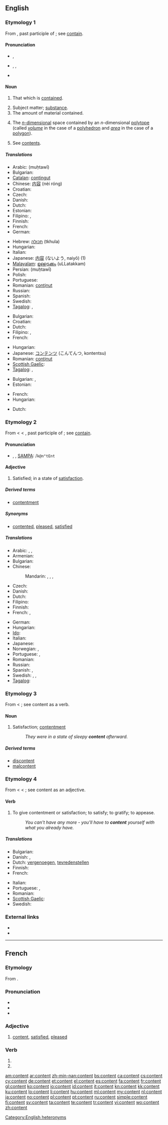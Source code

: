 {{wikipedia}}
==English==

===Etymology 1===
From {{etyl|la}} {{term|contentus||satisfied, content}}, past participle of {{term|continere||to hold in, contain}}; see [[contain]].

====Pronunciation====
* {{a|RP}} {{IPA|/ˈkɒn.tɛnt/}}, {{SAMPA|/"kQn.tEnt/}}
* {{a|US}} {{enPR|kŏn'tĕnt}}, {{IPA|/ˈkɑn.tɛnt/}}, {{SAMPA|/"kAntEnt/}}
* {{audio|en-us-content.ogg|Audio (US)}}

====Noun====
{{en-noun|s|-}}

# {{uncountable}} That which is [[contain]]ed.
# Subject matter; [[substance]].
# The amount of material contained.
# {{mathematics}} The [[n-dimensional|''n''-dimensional]] space contained by an ''n''-dimensional [[polytope]] (called ''[[volume]]'' in the case of a [[polyhedron]] and ''[[area]]'' in the case of a [[polygon]]).
# See [[contents]].

=====Translations=====
{{trans-top|that which is contained}}
* Arabic: {{Arab|[[محتوى]]}} (muḥtawī)
* Bulgarian: {{t|bg|съдържание|n}}
* [[Catalan]]: [[contingut]] {{m}}
* Chinese: [[内容]] (nèi róng)
* Croatian: {{t+|hr|sadržaj|m|alt=sȁdržāj}}
* Czech: {{t-|cs|obsah|m}}
* Danish: {{t|da|indhold|n}}
* Dutch: {{t+|nl|inhoud|m}}
* Estonian: {{t-|et|sisu}}
* Filipino: {{tø|fil|laman}},  {{tø|fil|nilalaman}}
* Finnish: {{t-|fi|sisältö}}
* French: {{t+|fr|contenu|m}}
* German: {{t+|de|Inhalt|m}}
{{trans-mid}}
* Hebrew: [[תכולה]] (tkhula) {{f}}
* Hungarian: {{t+|hu|tartalom}}
* Italian: {{t+|it|contenuto|m}}
* Japanese: [[内容]] (ないよう, naiyō) (1)
* [[Malayalam]]: [[ഉള്ളടക്കം]] (uLLatakkam)
* Persian: {{fa-Arab|[[محتوی]]}} (muḥtawī)
* Polish: {{t+|pl|zawartość|f}}
* Portuguese: {{t+|pt|conteúdo|m}}
* Romanian: [[conţinut]] {{n}}
* Russian: {{t|ru|содержание|n|sc=Cyrl}}
* Spanish: {{t-|es|contenido|m}}
* Swedish: {{t+|sv|innehåll|n}}
* [[Tagalog]]: {{t-|tl|laman|xs=Tagalog}},  {{t|tl|nilalaman|xs=Tagalog}}
{{trans-bottom}}

{{trans-top|subject matter}}
* Bulgarian: {{t|bg|същност|f}}
* Croatian: {{t+|hr|sadržaj|m|alt=sȁdržāj}}
* Dutch: {{t+|nl|inhoud|m}}
* Filipino: {{tø|fil|laman}},  {{tø|fil|nilalaman}}
* French: {{t+|fr|contenu|m}}
{{trans-mid}}
* Hungarian: {{t+|hu|tartalom}}
* Japanese: [[コンテンツ]] (こんてんつ, kontentsu)
* Romanian: [[conţinut]] {{n}}
* [[Scottish Gaelic]]: {{t|gd|susbaint|f}}
* [[Tagalog]]: {{t-|tl|laman|xs=Tagalog}},  {{t|tl|nilalaman|xs=Tagalog}}
{{trans-bottom}}

{{trans-top|the amount of material contained}}
* Bulgarian: {{t|bg|вместимост|f}},  {{t+|bg|капацитет|m}}
* Estonian: {{t|et|sisaldus}}
{{trans-mid}}
* French: {{t+|fr|contenu|m}}
* Hungarian: {{t+|hu|tartalom}}
{{trans-bottom}}

{{trans-top|mathematics: space contained by a polytope}}
* Dutch: {{t+|nl|inhoud|m}}
{{trans-mid}}
{{trans-bottom}}

===Etymology 2===
From {{etyl|enm}} < {{etyl|fro}} {{term|content|lang=fro}} < {{etyl|la}} {{term|contentus||satisfied, content}}, past participle of {{term|continere||to hold in, contain}}; see [[contain]].

====Pronunciation====
* {{enPR|kəntĕnt'}}, {{IPA|/kənˈtɛnt/}}, [[SAMPA]]: /<tt>k@n"tEnt</tt>

====Adjective====
{{en-adj}}

# Satisfied; in a state of [[satisfaction]].

=====Derived terms=====
* [[contentment]]

=====Synonyms=====
* {{sense|satisfied}} [[contented]], [[pleased]], [[satisfied]]

=====Translations=====
{{trans-top|satisfied}}
* Arabic: {{t|ar|مبصوط|tr=mabSuuT}},  {{t|ar|قانع|tr=faani`}},  {{t|ar|محتوى|tr=muHtawaa}}
* Armenian: {{t-|hy|գոհ|tr=goh}}
* Bulgarian: {{t|bg|доволен}}
* Chinese:
*: Mandarin: {{t-|cmn|滿足|sc=Hani}},  {{t-|cmn|满足|tr=mǎnzú|sc=Hani}},  {{t-|cmn|滿意|sc=Hani}},  {{t-|cmn|满意|tr=mǎnyì|sc=Hani}}
* Czech: {{t-|cs|spokojený|m}}
* Danish: {{t|da|tilfreds}}
* Dutch: {{t+|nl|tevreden}}
* Filipino: {{tø|fil|kuntento}}
* Finnish: {{t+|fi|tyytyväinen}}
* French: {{t+|fr|content|m}}, {{t+|fr|contente|f}}
{{trans-mid}}
* German: {{t+|de|zufrieden}}
* Hungarian: {{t|hu|elégedett}}
* [[Ido]]: {{t+|io|kontenta|xs=Ido}}
* Italian: {{t+|it|contento}}
* Japanese: {{qualifier|verb}} {{t|ja|満足している|tr=manzoku shite iru}}
* Norwegian: {{t|no|fornøyd}},  {{t|no|tilfreds}}
* Portuguese: {{t+|pt|contente}}, {{t+|pt|satisfeito}}
* Romanian: {{t-|ro|mulţumit}}
* Russian: {{t+|ru|довольный|tr=dovól'nyj}}
* Spanish: {{t-|es|contento|m}},{{t-|es|contenta|f}}
* Swedish: {{t+|sv|nöjd}}, {{t+|sv|tillfreds}}, {{t+|sv|tillfredsställd}}
* [[Tagalog]]: {{t|tl|kuntento|xs=Tagalog}}
{{trans-bottom}}

===Etymology 3===
From {{etyl|fro}} {{term|contente||content, contentment}} < {{term|contenter}}; see content as a verb.

====Noun====
{{en-noun}}

# Satisfaction; [[contentment]]
#: ''They were in a state of sleepy '''content''' afterward.''

=====Derived terms=====
* [[discontent]]
* [[malcontent]]

===Etymology 4===
From {{etyl|fro}} {{term|contenter}} < {{etyl|ML.}} {{term|contentare||to satisfy}} < {{etyl|la}} {{term|contentus||satisfied, content}}; see content as an adjective.

====Verb====
{{en-verb}}

# {{transitive}} To give contentment or satisfaction; to satisfy; to gratify; to appease.
#: ''You can't have any more - you'll have to '''content''' yourself with what you already have.''

=====Translations=====
{{trans-top|satisfy}}
* Bulgarian: {{t|bg|задоволявам}}
* Danish: {{t|da|stille tilfreds}}, {{t|da|tilfredsstille}}
* Dutch: [[vergenoegen]], [[tevredenstellen]]
* Finnish: {{t+|fi|tyydyttää}}
* French: {{t+|fr|satisfaire}}
{{trans-mid}}
* Italian: {{t+|it|soddisfare}}
* Portuguese: {{t+|pt|contentar}}, {{t+|pt|satisfazer}}
* Romanian: {{t+|ro|mulţumi}}
* [[Scottish Gaelic]]: {{t-|gd|sàsaich|xs=Scottish Gaelic}}
* Swedish: {{t+|sv|nöja}}
{{trans-bottom}}

===External links===
* {{R:Webster 1913}}
* {{R:Century 1911}}

[[Category:English heteronyms]]

----

==French==

===Etymology===
From {{etyl|la|fr}} {{term|contentus|lang=la}}.

===Pronunciation===
* {{IPA|/kɔ̃.tɑ̃/|lang=fr}}
* {{audio|Fr-content.ogg|audio}}
* {{homophones|comptant|contant|contents|lang=fr}}

===Adjective===
{{fr-adj}}

# [[#English|content]], [[satisfied]], [[pleased]]

===Verb===
{{fr-verb-form}}

# {{conjugation of|conter||3|p|pres|ind|lang=fr}}
# {{conjugation of|conter||3|p|pres|sub|lang=fr}}

[[am:content]]
[[ar:content]]
[[zh-min-nan:content]]
[[bs:content]]
[[ca:content]]
[[cs:content]]
[[cy:content]]
[[de:content]]
[[et:content]]
[[el:content]]
[[es:content]]
[[fa:content]]
[[fr:content]]
[[gl:content]]
[[ko:content]]
[[io:content]]
[[id:content]]
[[it:content]]
[[kn:content]]
[[kk:content]]
[[ku:content]]
[[lo:content]]
[[li:content]]
[[hu:content]]
[[ml:content]]
[[my:content]]
[[nl:content]]
[[ja:content]]
[[no:content]]
[[pl:content]]
[[pt:content]]
[[ru:content]]
[[simple:content]]
[[fi:content]]
[[sv:content]]
[[ta:content]]
[[te:content]]
[[tr:content]]
[[vi:content]]
[[wo:content]]
[[zh:content]]